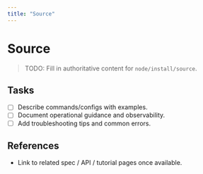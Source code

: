 ```yaml
---
title: "Source"
---
```


# Source

> TODO: Fill in authoritative content for `node/install/source`.

## Tasks
- [ ] Describe commands/configs with examples.
- [ ] Document operational guidance and observability.
- [ ] Add troubleshooting tips and common errors.

## References
- Link to related spec / API / tutorial pages once available.
